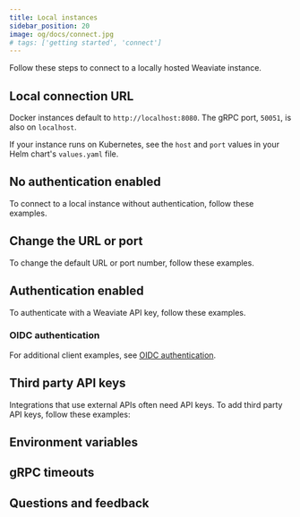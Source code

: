 ```yaml
---
title: Local instances
sidebar_position: 20
image: og/docs/connect.jpg
# tags: ['getting started', 'connect']
---
```





Follow these steps to connect to a locally hosted Weaviate instance.

## Local connection URL

Docker instances default to `http://localhost:8080`. The gRPC port, `50051`, is also on `localhost`.

If your instance runs on Kubernetes, see the `host` and `port` values in your Helm chart's `values.yaml` file.

## No authentication enabled

To connect to a local instance without authentication, follow these examples.

<Tabs groupId="languages">
<TabItem value="py4" label="Python Client v4">
   <FilteredTextBlock
     text={PyCodeV4}
     startMarker="# START LocalNoAuth"
     endMarker="# END LocalNoAuth"
     language="py"
   />
</TabItem>
<TabItem value="py3" label="Python Client v3">
   <FilteredTextBlock
     text={PyCodeV3}
     startMarker="# START LocalNoAuth"
     endMarker="# END LocalNoAuth"
     language="pyv3"
   />
</TabItem>
<TabItem value="ts3" label="JS/TS Client v3">
   <FilteredTextBlock
     text={TsCodeV3}
     startMarker="// START LocalNoAuth"
     endMarker="// END LocalNoAuth"
     language="js"
   />
</TabItem>
<TabItem value="ts2" label="JS/TS Client v2">
   <FilteredTextBlock
     text={TsCodeV2}
     startMarker="// START LocalNoAuth"
     endMarker="// END LocalNoAuth"
     language="tsv2"
   />
</TabItem>
<TabItem value="go" label="Go">
   <FilteredTextBlock
     text={GoCode}
     startMarker="// START LocalNoAuth"
     endMarker="// END LocalNoAuth"
     language="js"
   />
</TabItem>
<TabItem value="java" label="Java">
   <FilteredTextBlock
     text={JavaCode}
     startMarker="// START LocalNoAuth"
     endMarker="// END LocalNoAuth"
     language="java"
   />
</TabItem>
<TabItem value="csharp" label="C#">
   <FilteredTextBlock
     text={CSharpCode}
     startMarker="// START LocalNoAuth"
     endMarker="// END LocalNoAuth"
     language="csharp"
   />
</TabItem>
<TabItem value="shell" label="cURL">
   <FilteredTextBlock
     text={ShellCode}
     startMarker="# START LocalNoAuth"
     endMarker="# END LocalNoAuth"
     language="shell"
   />
</TabItem>
</Tabs>

## Change the URL or port

To change the default URL or port number, follow these examples.

<Tabs groupId="languages">
<TabItem value="py4" label="Python Client v4">
   <FilteredTextBlock
     text={PyCodeV4}
     startMarker="# START CustomURL"
     endMarker="# END CustomURL"
     language="py"
   />
</TabItem>
<TabItem value="py3" label="Python Client v3">
   <FilteredTextBlock
     text={PyCodeV3}
     startMarker="# START CustomURL"
     endMarker="# END CustomURL"
     language="pyv3"
   />
</TabItem>
<TabItem value="ts3" label="JS/TS Client v3">
   <FilteredTextBlock
     text={TsCodeV3}
     startMarker="// START CustomURL"
     endMarker="// END CustomURL"
     language="js"
   />
</TabItem>
<TabItem value="ts2" label="JS/TS Client v2">
   <FilteredTextBlock
     text={TsCodeV2}
     startMarker="// START CustomURL"
     endMarker="// END CustomURL"
     language="tsv2"
   />
</TabItem>
<TabItem value="go" label="Go">
   <FilteredTextBlock
     text={GoCode}
     startMarker="// START CustomURL"
     endMarker="// END CustomURL"
     language="py"
   />
</TabItem>
<TabItem value="java" label="Java">
   <FilteredTextBlock
     text={JavaCode}
     startMarker="// START CustomURL"
     endMarker="// END CustomURL"
     language="java"
   />
</TabItem>
<TabItem value="csharp" label="C#">
   <FilteredTextBlock
     text={CSharpCode}
     startMarker="// START CustomURL"
     endMarker="// END CustomURL"
     language="csharp"
   />
</TabItem>
<TabItem value="shell" label="cURL">
   <FilteredTextBlock
     text={ShellCode}
     startMarker="# START CustomURL"
     endMarker="# END CustomURL"
     language="shell"
   />
</TabItem>
</Tabs>


## Authentication enabled

To authenticate with a Weaviate API key, follow these examples.

<Tabs groupId="languages">
<TabItem value="py4" label="Python Client v4">
   <FilteredTextBlock
     text={PyCodeV4}
     startMarker="# START LocalAuth"
     endMarker="# END LocalAuth"
     language="py"
   />
</TabItem>
<TabItem value="py3" label="Python Client v3">
   <FilteredTextBlock
     text={PyCodeV3}
     startMarker="# START LocalAuth"
     endMarker="# END LocalAuth"
     language="pyv3"
   />
</TabItem>
<TabItem value="ts3" label="JS/TS Client v3">
   <FilteredTextBlock
     text={TsCodeV3}
     startMarker="// START LocalAuth"
     endMarker="// END LocalAuth"
     language="js"
   />
</TabItem>
<TabItem value="ts2" label="JS/TS Client v2">
   <FilteredTextBlock
     text={TsCodeV2}
     startMarker="// START LocalAuth"
     endMarker="// END LocalAuth"
     language="tsv2"
   />
</TabItem>
<TabItem value="go" label="Go">
   <FilteredTextBlock
     text={GoCode}
     startMarker="// START LocalAuth"
     endMarker="// END LocalAuth"
     language="py"
   />
</TabItem>
<TabItem value="java" label="Java">
   <FilteredTextBlock
     text={JavaCode}
     startMarker="// START LocalAuth"
     endMarker="// END LocalAuth"
     language="java"
   />
</TabItem>
<TabItem value="csharp" label="C#">
   <FilteredTextBlock
     text={CSharpCode}
     startMarker="// START LocalAuth"
     endMarker="// END LocalAuth"
     language="csharp"
   />
</TabItem>
<TabItem value="shell" label="cURL">
   <FilteredTextBlock
     text={ShellCode}
     startMarker="# START LocalAuth"
     endMarker="# END LocalAuth"
     language="shell"
   />
</TabItem>
</Tabs>

### OIDC authentication


<OIDCConnect/>

For additional client examples, see [OIDC authentication](/weaviate/connections/connect-custom#oidc-authentication).

## Third party API keys

Integrations that use external APIs often need API keys. To add third party API keys, follow these examples:

<Tabs groupId="languages">
<TabItem value="py4" label="Python Client v4">
   <FilteredTextBlock
     text={PyCodeV4}
     startMarker="# START LocalThirdPartyAPIKeys"
     endMarker="# END LocalThirdPartyAPIKeys"
     language="py"
   />
</TabItem>
<TabItem value="py3" label="Python Client v3">
   <FilteredTextBlock
     text={PyCodeV3}
     startMarker="# START LocalThirdPartyAPIKeys"
     endMarker="# END LocalThirdPartyAPIKeys"
     language="pyv3"
   />
</TabItem>
<TabItem value="ts3" label="JS/TS Client v3">
   <FilteredTextBlock
     text={TsCodeV3}
     startMarker="// START LocalThirdPartyAPIKeys"
     endMarker="// END LocalThirdPartyAPIKeys"
     language="js"
   />
</TabItem>
<TabItem value="ts2" label="JS/TS Client v2">
   <FilteredTextBlock
     text={TsCodeV2}
     startMarker="// START LocalThirdPartyAPIKeys"
     endMarker="// END LocalThirdPartyAPIKeys"
     language="tsv2"
   />
</TabItem>
<TabItem value="go" label="Go">
   <FilteredTextBlock
     text={GoCode}
     startMarker="// START LocalThirdPartyAPIKeys"
     endMarker="// END LocalThirdPartyAPIKeys"
     language="js"
   />
</TabItem>
<TabItem value="java" label="Java">
   <FilteredTextBlock
     text={JavaCode}
     startMarker="// START LocalThirdPartyAPIKeys"
     endMarker="// END LocalThirdPartyAPIKeys"
     language="java"
   />
</TabItem>
<TabItem value="shell" label="cURL">
   <FilteredTextBlock
     text={ShellCode}
     startMarker="# START LocalThirdPartyAPIKeys"
     endMarker="# END LocalThirdPartyAPIKeys"
     language="shell"
   />
</TabItem>
</Tabs>

## Environment variables


<EnvVarsHowto/>

## gRPC timeouts


<GRPCTimeoutIntro/>


<GRPCTimeouts/>

## Questions and feedback


<DocsFeedback/>
